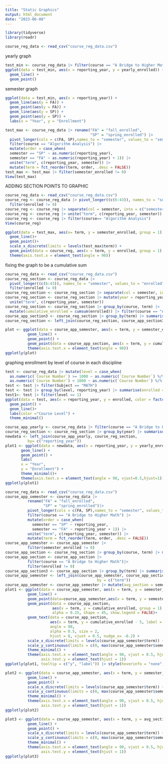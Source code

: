 ```yaml
---
title: "Static Graphics"
output: html_document
date: "2023-06-08"
---
```



```r
library(tidyverse)
library(readr)

course_reg_data <- read_csv("course_reg_data.csv")
```

yearly graph
```r
test_min <- course_reg_data |> filter(course == "A Bridge to Higher Math")
ggplot(data = test_min, aes(x = reporting_year, y = yearly_enrolled)) +
  geom_line() +
  geom_point()
```

semester graph
```r
ggplot(data = test_min, aes(x = reporting_year)) +
  geom_line(aes(y = FA)) +
  geom_point(aes(y = FA)) +
  geom_line(aes(y = SP)) +
  geom_point(aes(y = SP)) +
  labs(x = "Year", y = "Enrollment")
```

```r
test_max <- course_reg_data |> rename("FA" = "fall_enrolled",
                                      "SP" = "spring_enrolled") |>
  pivot_longer(cols = c(FA, SP),names_to = "semester", values_to = "semester_enrolled") |> 
  filter(course == "Algorithm Analysis") |> 
  mutate(order = case_when(
  semester == "SP" ~ as.numeric(reporting_year),
  semester == "FA" ~ as.numeric(reporting_year) + 1)) |> 
  unite("term", c(reporting_year, semester)) |>
  mutate(term = fct_reorder(term, order, .desc = FALSE)) 
test_max <- test_max |> filter(semester_enrolled != 0)
View(test_max)

```


ADDING SECTION POINTS TO GRAPHIC
```r
course_reg_data <- read_csv("course_reg_data.csv")
course_reg <- course_reg_data |> pivot_longer((c(6:43)), names_to = "semester", values_to = "enrolled") |>
  filter(enrolled != 0) 
course_reg <- course_reg |> separate(col = semester, into = c("semester", "section"), sep = "_")
course_reg <- course_reg |> unite("term", c(reporting_year, semester))
course_reg <- course_reg |> filter(course== "Algorithm Analysis")
View(course_reg)
```

```r
ggplot(data = test_max, aes(x= term, y = semester_enrolled, group = 1)) +
  geom_line()+
  geom_point()+
  scale_x_discrete(limits = levels(test_max$term)) +
  geom_point(data = course_reg, aes(x = term, y = enrolled, group = 1), alpha = 0.5) +
  theme(axis.text.x = element_text(angle = 90))
```


fixing the graph to be a cumulative sum
```r
course_reg_data <- read_csv("course_reg_data.csv")
course_reg_section <- course_reg_data |> 
  pivot_longer((c(6:43)), names_to = "semester", values_to = "enrolled") |>
  filter(enrolled != 0) 
course_reg_section <- course_reg_section |> separate(col = semester, into = c("semester", "section"), sep = "_")
course_reg_section <- course_reg_section |> mutate(year = reporting_year) |>
  unite("term", c(reporting_year, semester))
course_reg_section <- course_reg_section |> group_by(course, term) |> 
  mutate(cumulative_enrolled = cumsum(enrolled)) |> filter(course == "A Bridge to Higher Math")
course_app_section3 <- course_reg_section |> group_by(term) |> summarise(total_sections = n())
course_reg_section <- left_join(course_reg_section, course_app_section3, by = c("term"))

```

```r
plot <- ggplot(data = course_app_semester, aes(x = term, y = semester_enrolled, label = semester_enrolled, group = 1)) +
          geom_line() +
          geom_point() +
          geom_point(data = course_app_section, aes(x = term, y = cumulative_enrolled, label = enrolled, group = 1), alpha = 0.25) +
          theme(axis.text.x = element_text(angle = 90)) 
ggplotly(plot)
```



graphing enrollment by level of course in each discipline

```r
test <- course_reg_data |> mutate(level = case_when(
  as.numeric(`Course Number`) >= 1000 ~ as.numeric(`Course Number`) %/% 1000 - 1,
  as.numeric(`Course Number`) < 1000 ~ as.numeric(`Course Number`) %/% 100)) |> na.omit(level)
test <- test |> filter(Subject == "MATH")
test <- test |> group_by(level, reporting_year) |> summarise(enrolled = sum(yearly_enrolled))
test1<- test |> filter(level == 1)
ggplot(data = test, aes(x = reporting_year, y = enrolled, color = factor(level))) +
  geom_point() +
  geom_line()+
  labs(color ="Course Level") +
  theme_minimal()
```

```r
course_app_yearly <- course_reg_data |> filter(course == "A Bridge to Higher Math")
course_reg_section <- course_reg_section |> group_by(year) |> summarise(total_sections = n()) |> rename("reporting_year"="year")
newdata <- left_join(course_app_yearly, course_reg_section,
          by= c("reporting_year"))
plot1 <- ggplot(data = newdata, aes(x = reporting_year, y = yearly_enrolled, group = 1, label = total_sections)) +
       geom_line() +
       geom_point() +
       labs(
       x = "Year",
       y = "Enrollment") + 
       theme_minimal()+
       theme(axis.text.x = element_text(angle = 90, vjust=0.5,hjust=1))
ggplotly(plot1)
```

```r
course_reg_data <- read_csv("course_reg_data.csv")
course_app_semester <- course_reg_data |> 
          rename("FA" = "fall_enrolled",
                 "SP" = "spring_enrolled")|>
          pivot_longer(cols = c(FA, SP),names_to = "semester", values_to = "semester_enrolled") |> 
          filter(course == "A Bridge to Higher Math") |> 
          mutate(order = case_when(
            semester == "SP" ~ reporting_year,
            semester == "FA" ~ reporting_year + 1)) |> 
          unite("term", c(reporting_year, semester)) |>
          mutate(term = fct_reorder(term, order, .desc = FALSE)) 
course_app_semester <- course_app_semester |>
          filter(semester_enrolled != 0)
course_app_section <- course_reg_section |> group_by(course, term) |> mutate(cumulative_enrolled = cumsum(enrolled))
course_app_section <- course_app_section |> 
          filter(course == "A Bridge to Higher Math")|>
          filter(enrolled != 0)
course_app_section3 <- course_app_section |> group_by(term) |> summarise(total_sections = n())
course_app_semester <- left_join(course_app_semester, course_app_section3,
                                         by = c("term"))
course_app_semester <- course_app_semester |> mutate(avg_section = semester_enrolled / total_sections)
plot1 <- ggplot(data = course_app_semester, aes(x = term, y = semester_enrolled, group = 1)) +
          geom_line() +
          geom_point(data=course_app_semester,aes(x = term, y = semester_enrolled, label = total_sections)) +
          geom_point(data = course_app_section, 
                     aes(x = term, y = cumulative_enrolled, group = 1),
                     alpha = 0.25, shape = 45, show.legend = FALSE)+
          geom_text(data = course_app_section, 
                    aes(x = term, y = cumulative_enrolled - 5, label = section), 
                    angle = 90,
                    alpha = 0.5, size = 2,
                    hjust = 0, vjust = 0.5, nudge_x= -0.2) +
          scale_x_discrete(limits = levels(course_app_semester$term)) +
          scale_y_continuous(limits = c(0, max(course_app_semester$semester_enrolled))) +
          theme_minimal() +
          theme(axis.text.x = element_text(angle = 90, vjust = 0.5, hjust = 1),
                axis.text.y = element_text(hjust = 1))
ggplotly(plot1, tooltip = c("y", "label")) |> style(hoverinfo = "none", traces = c(1,3,4))

plot2 <- ggplot(data = course_app_semester, aes(x = term, y = semester_enrolled, group = 1, label = total_sections)) +
          geom_line() +
          geom_point() +
          scale_x_discrete(limits = levels(course_app_semester$term)) +
          scale_y_continuous(limits = c(0, max(course_app_semester$semester_enrolled))) +
          theme_minimal() +
          theme(axis.text.x = element_text(angle = 90, vjust = 0.5, hjust = 1),
                axis.text.y = element_text(hjust = 1))
ggplotly(plot2)

plot3 <- ggplot(data = course_app_semester, aes(x = term, y = avg_section, group = 1, label = total_sections)) +
          geom_line() +
          geom_point() +
          scale_x_discrete(limits = levels(course_app_semester$term)) +
          scale_y_continuous(limits = c(0, max(course_app_semester$semester_enrolled))) +
          theme_minimal() +
          theme(axis.text.x = element_text(angle = 90, vjust = 0.5, hjust = 1),
                axis.text.y = element_text(hjust = 1))
ggplotly(plot3)
```

```r

```













